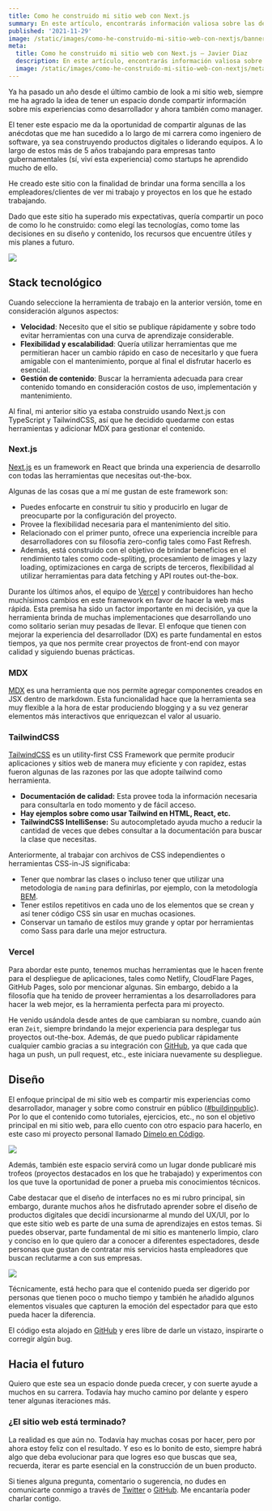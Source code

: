 ```yaml
---
title: Como he construido mi sitio web con Next.js
summary: En este artículo, encontrarás información valiosa sobre las decisiones que he tomado al construir mi sitio web desde el stack tecnológico hasta como lograr el objetivo de tener un espacio para compartir tus proyectos y experiencias.
published: '2021-11-29'
image: /static/images/como-he-construido-mi-sitio-web-con-nextjs/banner.png
meta:
  title: Como he construido mi sitio web con Next.js — Javier Diaz
  description: En este artículo, encontrarás información valiosa sobre las decisiones que he tomado al construir mi sitio web desde el stack tecnológico hasta como lograr el objetivo de tener un espacio para compartir tus proyectos y experiencias.
  image: /static/images/como-he-construido-mi-sitio-web-con-nextjs/meta.png
---
```

Ya ha pasado un año desde el último cambio de look a mi sitio web, siempre me ha agrado la idea de tener un espacio donde compartir información sobre mis experiencias como desarrollador y ahora también como manager.

El tener este espacio me da la oportunidad de compartir algunas de las anécdotas que me han sucedido a lo largo de mi carrera como ingeniero de software, ya sea construyendo productos digitales o liderando equipos. A lo largo de estos más de 5 años trabajando para empresas tanto gubernamentales (sí, viví esta experiencia) como startups he aprendido mucho de ello.

He creado este sitio con la finalidad de brindar una forma sencilla a los empleadores/clientes de ver mi trabajo y proyectos en los que he estado trabajando.

Dado que este sitio ha superado mis expectativas, quería compartir un poco de como lo he construido: como elegí las tecnologías, como tome las decisiones en su diseño y contenido, los recursos que encuentre útiles y mis planes a futuro.

<Image
  width={976}
  height={580}
  src="/static/images/como-he-construido-mi-sitio-web-con-nextjs/coderdiaz-me-last-version.jpg"
  caption="Última versión de mi sitio web (De 2020 ‒ 2021)" />

## Stack tecnológico
Cuando seleccione la herramienta de trabajo en la anterior versión, tome en consideración algunos aspectos:
- **Velocidad**: Necesito que el sitio se publique rápidamente y sobre todo evitar herramientas con una curva de aprendizaje considerable.
- **Flexibilidad y escalabilidad**: Quería utilizar herramientas que me permitieran hacer un cambio rápido en caso de necesitarlo y que fuera amigable con el mantenimiento, porque al final el disfrutar hacerlo es esencial.
- **Gestión de contenido**: Buscar la herramienta adecuada para crear contenido tomando en consideración costos de uso, implementación y mantenimiento.

Al final, mi anterior sitio ya estaba construido usando Next.js con TypeScript y TailwindCSS, así que he decidido quedarme con estas herramientas y adicionar MDX para gestionar el contenido.

### Next.js
[Next.js](https://nextjs.org) es un framework en React que brinda una experiencia de desarrollo con todas las herramientas que necesitas out-the-box.

Algunas de las cosas que a mí me gustan de este framework son:
- Puedes enfocarte en construir tu sitio y producirlo en lugar de preocuparte por la configuración del proyecto.
- Provee la flexibilidad necesaria para el mantenimiento del sitio.
- Relacionado con el primer punto, ofrece una experiencia increíble para desarrolladores con su filosofía zero-config tales como Fast Refresh.
- Además, está construido con el objetivo de brindar beneficios en el rendimiento tales como code-spliting, procesamiento de images y lazy loading, optimizaciones en carga de scripts de terceros, flexibilidad al utilizar herramientas para data fetching y API routes out-the-box.

Durante los últimos años, el equipo de [Vercel](https://vercel.com) y contribuidores han hecho muchísimos cambios en este framework en favor de hacer la web más rápida. Esta premisa ha sido un factor importante en mi decisión, ya que la herramienta brinda de muchas implementaciones que desarrollando uno como solitario serian muy pesadas de llevar. El enfoque que tienen con mejorar la experiencia del desarrollador (DX) es parte fundamental en estos tiempos, ya que nos permite crear proyectos de front-end con mayor calidad y siguiendo buenas prácticas.

### MDX
[MDX](https://mdxjs.com/) es una herramienta que nos permite agregar componentes creados en JSX dentro de markdown. Esta funcionalidad hace que la herramienta sea muy flexible a la hora de estar produciendo blogging y a su vez generar elementos más interactivos que enriquezcan el valor al usuario.

### TailwindCSS
[TailwindCSS](https://tailwindcss.com) es un utility-first CSS Framework que permite producir aplicaciones y sitios web de manera muy eficiente y con rapidez, estas fueron algunas de las razones por las que adopte tailwind como herramienta.
- **Documentación de calidad:** Esta provee toda la información necesaria para consultarla en todo momento y de fácil acceso.
- **Hay ejemplos sobre como usar Tailwind en HTML, React, etc.**
- **TailwindCSS IntelliSense:** Su autocompletado ayuda mucho a reducir la cantidad de veces que debes consultar a la documentación para buscar la clase que necesitas.

Anteriormente, al trabajar con archivos de CSS independientes o herramientas CSS-in-JS significaba:
- Tener que nombrar las clases o incluso tener que utilizar una metodologia de `naming` para definirlas, por ejemplo, con la metodología [BEM](https://en.bem.info/methodology/css/#naming).
- Tener estilos repetitivos en cada uno de los elementos que se crean y así tener código CSS sin usar en muchas ocasiones.
- Conservar un tamaño de estilos muy grande y optar por herramientas como Sass para darle una mejor estructura.

### Vercel
Para abordar este punto, tenemos muchas herramientas que le hacen frente para el despliegue de aplicaciones, tales como Netlify, CloudFlare Pages, GitHub Pages, solo por mencionar algunas. Sin embargo, debido a la filosofía que ha tenido de proveer herramientas a los desarrolladores para hacer la web mejor, es la herramienta perfecta para mi proyecto.

He venido usándola desde antes de que cambiaran su nombre, cuando aún eran `Zeit`, siempre brindando la mejor experiencia para desplegar tus proyectos out-the-box. Además, de que puedo publicar rápidamente cualquier cambio gracias a su integración con [GitHub](https://vercel.com/docs/git/vercel-for-github), ya que cada que haga un push, un pull request, etc., este iniciara nuevamente su despliegue.

## Diseño
El enfoque principal de mi sitio web es compartir mis experiencias como desarrollador, manager y sobre como construir en público ([#buildinpublic](https://twitter.com/hashtag/buildinpublic?src=hashtag_click)). Por lo que el contenido como tutoriales, ejercicios, etc., no son el objetivo principal en mi sitio web, para ello cuento con otro espacio para hacerlo, en este caso mi proyecto personal llamado [Dímelo en Código](https://www.youtube.com/channel/UCMcn-dkjGbCCdnos9416ZhQ).

<Image
  width={976}
  height={580}
  src="/static/images/como-he-construido-mi-sitio-web-con-nextjs/design-proposal-thumb.png"
  caption="Primera propuesta de diseño" />

Además, también este espacio servirá como un lugar donde publicaré mis trofeos (proyectos destacados en los que he trabajado) y experimentos con los que tuve la oportunidad de poner a prueba mis conocimientos técnicos.

Cabe destacar que el diseño de interfaces no es mi rubro principal, sin embargo, durante muchos años he disfrutado aprender sobre el diseño de productos digitales que decidí incursionarme al mundo del UX/UI, por lo que este sitio web es parte de una suma de aprendizajes en estos temas. Si puedes observar, parte fundamental de mi sitio es mantenerlo limpio, claro y conciso en lo que quiero dar a conocer a diferentes espectadores, desde personas que gustan de contratar mis servicios hasta empleadores que buscan reclutarme a con sus empresas.

<Image
  width={976}
  height={580}
  src="/static/images/como-he-construido-mi-sitio-web-con-nextjs/banner.png"
  caption="Propuesta final de diseño" />

Técnicamente, está hecho para que el contenido pueda ser digerido por personas que tienen poco o mucho tiempo y  también he añadido algunos elementos visuales que capturen la emoción del espectador para que esto pueda hacer la diferencia.

El código esta alojado en [GitHub](https://github.com/coderdiaz/website/) y eres libre de darle un vistazo, inspirarte o corregir algún bug.

## Hacia el futuro
Quiero que este sea un espacio donde pueda crecer, y con suerte ayude a muchos en su carrera. Todavía hay mucho camino por delante y espero tener algunas iteraciones más.

### ¿El sitio web está terminado? 
La realidad es que aún no. Todavía hay muchas cosas por hacer, pero por ahora estoy feliz con el resultado. Y eso es lo bonito de esto, siempre habrá algo que deba evolucionar para que logres eso que buscas que sea, recuerda, iterar es parte esencial en la construcción de un buen producto.

Si tienes alguna pregunta, comentario o sugerencia, no dudes en comunicarte conmigo a través de [Twitter](https://twitter.com/coderdiaz/) o [GitHub](https://github.com/coderdiaz/website/). Me encantaría poder charlar contigo.